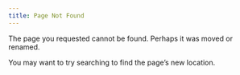 ```yaml
---
title: Page Not Found
---
```


The page you requested cannot be found.  Perhaps it was moved or
renamed.

You may want to try searching to find the page's new location.
